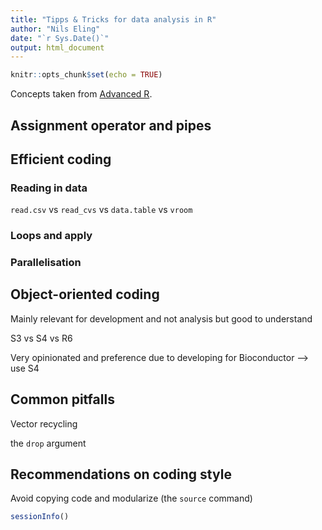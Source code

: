 ```yaml
---
title: "Tipps & Tricks for data analysis in R"
author: "Nils Eling"
date: "`r Sys.Date()`"
output: html_document
---
```


```r
knitr::opts_chunk$set(echo = TRUE)
```

Concepts taken from [Advanced R](https://adv-r.hadley.nz/index.html).

## Assignment operator and pipes

## Efficient coding

### Reading in data

`read.csv` vs `read_cvs` vs `data.table` vs `vroom`

### Loops and apply

### Parallelisation

## Object-oriented coding

Mainly relevant for development and not analysis but good to understand



S3 vs S4 vs R6

Very opinionated and preference due to developing for Bioconductor --> use S4

## Common pitfalls

Vector recycling

the `drop` argument

## Recommendations on coding style

Avoid copying code and modularize (the `source` command)





```r
sessionInfo()
```